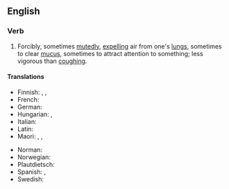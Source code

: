 ==English==

===Verb===
{{en-verb|clears one's throat|clearing one's throat|cleared one's throat}}

# Forcibly, sometimes [[mutedly]], [[expelling]] air from one's [[lungs]], sometimes to clear [[mucus]], sometimes to attract attention to something; less vigorous than [[coughing]].

====Translations====
{{trans-top|forcibly expulsing air from one's lungs}}
* Finnish: {{t+|fi|rykiä}}, {{t+|fi|kakoa}}, {{t+|fi|kakistella}}
* French: {{t|fr|se racler la gorge}}
* German: {{t+|de|räuspern|alt=sich räuspern}}
* Hungarian: {{t+|hu|köszörüli a torkát}}, {{t|hu|megköszörüli a torkát}}
* Italian: {{t+|it|raschiare}}
* Latin: {{t|la|cōnscreor}}
* Maori: {{t|mi|wharo}}, {{t|mi|whawharo}}, {{t|mi|wharowharo}}
{{trans-mid}}
* Norman: {{t|nrf|râqu'ter}}
* Norwegian: {{t|no|kremte}}
* Plautdietsch: {{t|pdt|kjrechen}}
* Spanish: {{t+|es|carraspear}}, {{t|es|aclararse la voz}}
* Swedish: {{t+|sv|harkla}}
{{trans-bottom}}